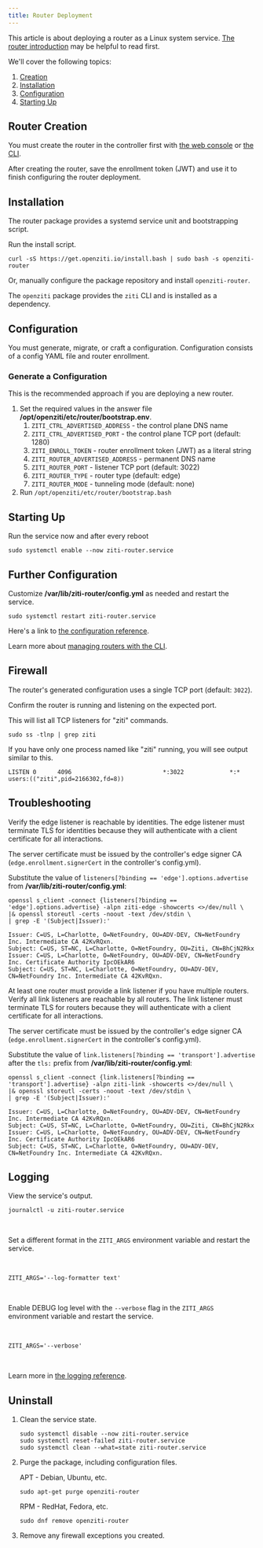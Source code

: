 ```yaml
---
title: Router Deployment
---
```



This article is about deploying a router as a Linux system service. [The router introduction](/learn/introduction/03-components.md#router) may be helpful to read first.

We'll cover the following topics:

1. [Creation](#router-creation)
1. [Installation](#installation)
1. [Configuration](#configuration)
1. [Starting Up](#starting-up)

## Router Creation

You must create the router in the controller first with [the web console](/guides/deployments/10-linux/30-console.mdx) or [the CLI](/guides/deployments/10-linux/20-router/40-cli-mgmt.md).

After creating the router, save the enrollment token (JWT) and use it to finish configuring the router deployment.

## Installation

The router package provides a systemd service unit and bootstrapping script.

Run the install script.

```text
curl -sS https://get.openziti.io/install.bash | sudo bash -s openziti-router
```

Or, manually configure the package repository and install `openziti-router`.

<LinuxPackageRepo />

The `openziti` package provides the `ziti` CLI and is installed as a dependency.

## Configuration

You must generate, migrate, or craft a configuration. Configuration consists of a config YAML file and router enrollment.

### Generate a Configuration

This is the recommended approach if you are deploying a new router.

1. Set the required values in the answer file **/opt/openziti/etc/router/bootstrap.env**.
    1. `ZITI_CTRL_ADVERTISED_ADDRESS` - the control plane DNS name
    1. `ZITI_CTRL_ADVERTISED_PORT` - the control plane TCP port (default: 1280)
    1. `ZITI_ENROLL_TOKEN` - router enrollment token (JWT) as a literal string
    1. `ZITI_ROUTER_ADVERTISED_ADDRESS` - permanent DNS name
    1. `ZITI_ROUTER_PORT` - listener TCP port (default: 3022)
    1. `ZITI_ROUTER_TYPE` - router type (default: edge)
    1. `ZITI_ROUTER_MODE` - tunneling mode (default: none)
1. Run `/opt/openziti/etc/router/bootstrap.bash`

## Starting Up

Run the service now and after every reboot

```text
sudo systemctl enable --now ziti-router.service
```

## Further Configuration

Customize **/var/lib/ziti-router/config.yml** as needed and restart the service.

```text
sudo systemctl restart ziti-router.service
```
Here's a link to [the configuration reference](/reference/30-configuration/router.md).

Learn more about [managing routers with the CLI](/guides/deployments/10-linux/20-router/40-cli-mgmt.md).

## Firewall

The router's generated configuration uses a single TCP port (default: `3022`).

Confirm the router is running and listening on the expected port.

This will list all TCP listeners for "ziti" commands.

```text
sudo ss -tlnp | grep ziti
```

If you have only one process named like "ziti" running, you will see output similar to this.

```buttonless title="Output"
LISTEN 0      4096                          *:3022             *:*    users:(("ziti",pid=2166302,fd=8))
```

## Troubleshooting

Verify the edge listener is reachable by identities. The edge listener must terminate TLS for identities because they will authenticate with a client certificate for all interactions.

The server certificate must be issued by the controller's edge signer CA (`edge.enrollment.signerCert` in the controller's config.yml).

Substitute the value of `listeners[?binding == 'edge'].options.advertise` from **/var/lib/ziti-router/config.yml**:

```text
openssl s_client -connect {listeners[?binding == 'edge'].options.advertise} -alpn ziti-edge -showcerts <>/dev/null \
|& openssl storeutl -certs -noout -text /dev/stdin \
| grep -E '(Subject|Issuer):'
```

```buttonless title="Output"
Issuer: C=US, L=Charlotte, O=NetFoundry, OU=ADV-DEV, CN=NetFoundry Inc. Intermediate CA 42KvRQxn.
Subject: C=US, ST=NC, L=Charlotte, O=NetFoundry, OU=Ziti, CN=BhCjN2Rkx
Issuer: C=US, L=Charlotte, O=NetFoundry, OU=ADV-DEV, CN=NetFoundry Inc. Certificate Authority IpcOEkAR6
Subject: C=US, ST=NC, L=Charlotte, O=NetFoundry, OU=ADV-DEV, CN=NetFoundry Inc. Intermediate CA 42KvRQxn.
```

At least one router must provide a link listener if you have multiple routers. Verify all link listeners are reachable by all routers. The link listener must terminate TLS for routers because they will authenticate with a client certificate for all interactions.

The server certificate must be issued by the controller's edge signer CA (`edge.enrollment.signerCert` in the controller's config.yml).

Substitute the value of `link.listeners[?binding == 'transport'].advertise` after the `tls:` prefix from **/var/lib/ziti-router/config.yml**:

```text
openssl s_client -connect {link.listeners[?binding == 'transport'].advertise} -alpn ziti-link -showcerts <>/dev/null \
|& openssl storeutl -certs -noout -text /dev/stdin \
| grep -E '(Subject|Issuer):'
```

```buttonless title="Output"
Issuer: C=US, L=Charlotte, O=NetFoundry, OU=ADV-DEV, CN=NetFoundry Inc. Intermediate CA 42KvRQxn.
Subject: C=US, ST=NC, L=Charlotte, O=NetFoundry, OU=Ziti, CN=BhCjN2Rkx
Issuer: C=US, L=Charlotte, O=NetFoundry, OU=ADV-DEV, CN=NetFoundry Inc. Certificate Authority IpcOEkAR6
Subject: C=US, ST=NC, L=Charlotte, O=NetFoundry, OU=ADV-DEV, CN=NetFoundry Inc. Intermediate CA 42KvRQxn.
```

## Logging

View the service's output.

```text
journalctl -u ziti-router.service
```

<br />

<Tabs>

<TabItem value="goformats" label="Log Formats">

Set a different format in the `ZITI_ARGS` environment variable and restart the service.

<br />

```text title=/opt/openziti/etc/router/service.env
ZITI_ARGS='--log-formatter text'
```

<br />

</TabItem>
<TabItem value="golevels" label="Log Levels">

Enable DEBUG log level with the `--verbose` flag in the `ZITI_ARGS` environment variable and restart the service.

<br />

```text title=/opt/openziti/etc/router/service.env
ZITI_ARGS='--verbose'
```

</TabItem>
</Tabs>

<br />

Learn more in [the logging reference](/reference/40-logging.mdx).

## Uninstall

1. Clean the service state.

    ```text
    sudo systemctl disable --now ziti-router.service
    sudo systemctl reset-failed ziti-router.service
    sudo systemctl clean --what=state ziti-router.service
    ```

1. Purge the package, including configuration files.

    APT - Debian, Ubuntu, etc.

    ```text
    sudo apt-get purge openziti-router
    ```

    RPM - RedHat, Fedora, etc.

    ```text
    sudo dnf remove openziti-router
    ```

1. Remove any firewall exceptions you created.
